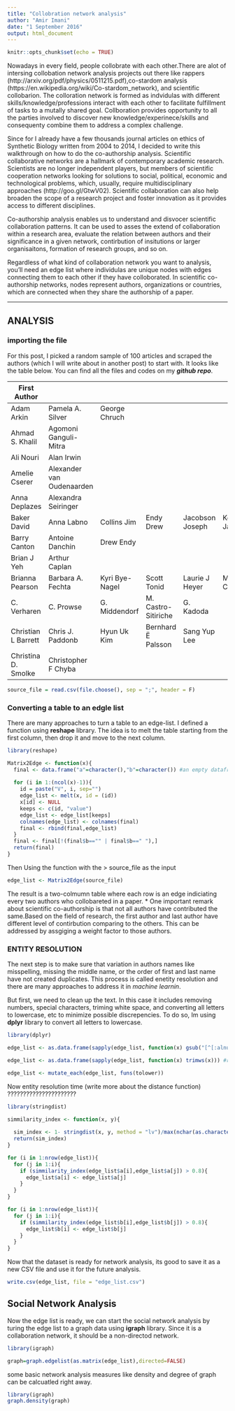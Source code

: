 ```yaml
---
title: "Collobration network analysis"
author: "Amir Imani"
date: "1 September 2016"
output: html_document
---
```


```r
knitr::opts_chunk$set(echo = TRUE)
```

Nowadays in every field, people collobrate with each other.There are alot of intersing collobation network analysis projects out there like rappers (http://arxiv.org/pdf/physics/0511215.pdf),co-stardom analysis (https://en.wikipedia.org/wiki/Co-stardom_network), and scientific collobarion. The colloration network is formed as indvidulas with different skills/knowledge/professions interact with each other to facilitate fulfillment of  tasks to a mutally shared goal. Collboration provides opportunity to all the parties involved to discover new knowledge/experinece/skills and consequenty combine them to address a complex challenge.

Since for I already have a few thousands journal articles on ethics of Synthetic Biology written from 2004 to 2014, I decided to write this walkthrough on how to do the co-authorship analysis. Scientific collaborative networks are a hallmark of contemporary academic research. Scientists are no longer independent players, but members of scientific cooperation networks looking for solutions to social, political, economic and technological problems, which, usually, require multidisciplinary approaches (http://goo.gl/GtwV02). Scientific collaboration can also help broaden the scope of a research project and foster innovation as it provides access to different disciplines. 

Co-authorship analysis enables us to understand and disvocer scientific collaboration patterns. It can be used to asses the extend of collaboration within a research area, evaluate the relation between authors and their significance in a given network, contirbution of insitutions or larger organisaitons, formation of research groups, and so on. 

Regardless of what kind of collaboration network you want to analysis, you'll need an edge list where individulas are unique nodes with edges connecting them to each other if they have colloborated. In scientific co-authorship networks, nodes represent authors, organizations or countries, which are connected when they share the authorship of a paper.

***
## ANALYSIS

### importing the file

For this post, I picked a random sample of 100 articles and scraped the authors (which I will write about in another post) to start with. It looks like the table below. You can find all the files and codes on my ***github repo***.

First Author |             |            |            |            |             |
------------ | ----------- | ---------- | -----------| -----------| ------------| ----------
Adam Arkin   |	Pamela A. Silver |	George Chruch							
Ahmad S. Khalil|	Agomoni Ganguli-Mitra							
Ali Nouri |	Alan Irwin	|							
Amelie Cserer	| Alexander van Oudenaarden							
Anna Deplazes |	Alexandra Seiringer								
Baker David |	Anna Labno| Collins Jim	| Endy Drew|	Jacobson  Joseph |	Keasling Jay |	Modrich Paul|	Smolke Christina	| Weiss Ron	
Barry Canton |	Antoine Danchin	| Drew Endy							
Brian J Yeh |	Arthur Caplan								
Brianna Pearson	| Barbara A. Fechta	| Kyri Bye-Nagel|	Scott Tonid	| Laurie J Heyer |	Malcolm Campbell				
C. Verharen |	C. Prowse|	G. Middendorf	|M. Castro-Sitiriche|	G. Kadoda 					
Christian L Barrett |	Chris J. Paddonb|	Hyun Uk Kim	| Bernhard Ë Palsson|	Sang Yup Lee					
Christina D. Smolke |	Christopher F Chyba								

```r
source_file = read.csv(file.choose(), sep = ";", header = F)
```

### Converting a table to an edgle list

There are many approaches to turn a table to an edge-list. I defined a function using **reshape** library.
The idea is to melt the table starting from the first column, then drop it and move to the next column.

```r

library(reshape)

Matrix2Edge <- function(x){
  final <- data.frame("a"=character(),"b"=character()) #an empty dataframe to add the edge list to
  
  for (i in 1:(ncol(x)-1)){
    id = paste("V", i, sep="")
    edge_list <- melt(x, id = (id))
    x[id] <- NULL
    keeps <- c(id, "value")
    edge_list <- edge_list[keeps]
    colnames(edge_list) <- colnames(final)
    final <- rbind(final,edge_list)
  }
  final <- final[!(final$b=="" | final$b==" "),]
  return(final)
}
```

Then Using the function with the > source_file as the input 

```r
edge_list <- Matrix2Edge(source_file)
```

The result is a two-colmumn table where each row is an edge indiciating every two authors who collobareted in a paper. 
* One important remark about scientific co-authorship is that not all authors have contributed the same.Based on the field of research, the first author and last author have different level of contirbution comparing to the others. This can be addressed by assgiging a weight factor to those authors.

### ENTITY RESOLUTION

The next step is to make sure that variation in authors names like misspelling, missing the middle name, or the order of first and last name have not created duplicates. This process is called enetity resolution and there
are many approaches to address it in *machine learnin*.

But first, we need to clean up the text. In this case it includes removing numbers, special characters, triming white space, and converting all letters to lowercase, etc to minimize possible discrepencies. To do so, Im using **dplyr** library to convert all letters to lowercase.


```r
library(dplyr)

edge_list <- as.data.frame(sapply(edge_list, function(x) gsub("[^[:alnum:]]"," ", x))) #removes all non-alphanumerical characters (like punctuations, special characters, etc)

edge_list <- as.data.frame(sapply(edge_list, function(x) trimws(x))) #removes leading and trainling whitespaces

edge_list <- mutate_each(edge_list, funs(tolower))
```

Now entity resolution time (write more about the distance function) ??????????????????????


```r
library(stringdist)

simmilarity_index <- function(x, y){
  
  sim_index <- 1- stringdist(x, y, method = "lv")/max(nchar(as.character(x)), nchar(as.character(y)))
  return(sim_index)  
}

for (i in 1:nrow(edge_list)){
  for (j in 1:i){
    if (simmilarity_index(edge_list$a[i],edge_list$a[j]) > 0.8){
      edge_list$a[i] <- edge_list$a[j]
    }
  }
}

for (i in 1:nrow(edge_list)){
  for (j in 1:i){
    if (simmilarity_index(edge_list$b[i],edge_list$b[j]) > 0.8){
      edge_list$b[i] <- edge_list$b[j]
    }
  }
}
```

Now that the dataset is ready for network analysis, its good to save it as a new CSV file and use it for the future analysis.

```r
write.csv(edge_list, file = "edge_list.csv")
```


## Social Network Analysis

Now the edge list is ready, we can start the social network analysis by turing the edge list to a graph data using **igraph** library. Since it is a collaboration network, it should be a non-directod network.

```r
library(igraph)

graph=graph.edgelist(as.matrix(edge_list),directed=FALSE)
```

some basic network analysis measures like density and degree of graph can be calcuatled right away.

```r
library(igraph)
graph.density(graph)
```
